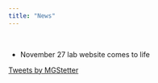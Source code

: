```yaml
---
title: "News"
---
```

&nbsp;


- November 27 lab website comes to life



<a class="twitter-timeline" href="https://twitter.com/MGStetter?ref_src=twsrc%5Etfw">Tweets by MGStetter</a> <script async src="https://platform.twitter.com/widgets.js" charset="utf-8"></script>
